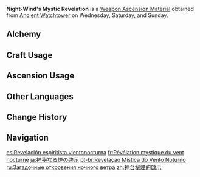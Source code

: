 {{Item Infobox
|id          = 114072
|image       = Item Night-Wind's Mystic Revelation.png
|type        = Weapon Ascension Materials
|group       = 
|invCategory = Character Development Items
|quality     = 5
|description = Regardless of how they are polished, representations of worldly matter cannot be made to transcend their physical nature &mdash; they will always remain material in essence. Similarly, pure human spirit can neither be expressed solely through the "tree" of intention, nor embodied through obsidian mirrors that need constant polishing. As the power of the [[Night Kingdom]] and the Nightsouls grew, so too did the types of objects that could be used for spiritual fusion. Eventually, the [[Wayob]] came to be capable of conveying revelations of the Night Kingdom through various thoughts alone, dispensing of the need for devotees to perform the ritual of polishing stones into mirrors. Thus were such ritual tools rendered obsolete.
|day1        = Wednesday
|day2        = Saturday
|day3        = Sunday
|source1     = Ancient Watchtower
|source2     = 
}}
'''Night-Wind's Mystic Revelation''' is a [[Weapon Ascension Material]] obtained from [[Ancient Watchtower]] on Wednesday, Saturday, and Sunday.

==Alchemy==
{{Recipe
|type = Crafting
|Night-Wind's Mystic Augury = 3
|Mora = 1,075
|sort = Night-Wind's Mystic Augury;Mora
}}

==Craft Usage==
{{Craft Usage}}

==Ascension Usage==
{{Ascension Usage}}

==Other Languages==
{{Other Languages
|en       = Night-Wind's Mystic Revelation
|zhs      = 神合秘烟的启示
|zhs_rm   = 
|zht      = 神合秘煙的啟示
|zht_rm   = 
|zh_tl    = 
|ja       = 神秘なる煙の啓示
|ja_rm    = Shinpi Naru Kemuri no Keiji
|ja_tl    = <!--Revelation of Mysterious Smoke???-->
|ko       = 신이 깃든 연기의 계시
|ko_tl    = 
|es       = Revelación espiritista vientonocturna
|es_tl    = Nightwind Spiritualist Revelation
|fr       = Révélation mystique du vent nocturne
|fr_tl    = Night-Wind's Mystic Revelation
|ru       = Загадочные откровения ночного ветра
|ru_tl    = Night Wind's Enigmatic Revelations
|th       = Night-Wind's Mystic Revelation
|vi       = Giác Ngộ Của Làn Khói Thần Bí
|vi_tl    = 
|de       = Offenbarung der Vergänglichkeit
|de_tl    = Revelation of Transience
|id       = Night-Wind's Mystic Revelation
|pt       = Revelação Mística do Vento Noturno
|pt_tl    = 
|tr       = Gece Rüzgarının Mistik İlhamı
|tr_tl    = 
|it       = Rivelazione mistica del Vento della Notte
|it_tl    = 
}}

==Change History==
{{Change History|5.0}}

==Navigation==
{{Development Item Navbox|Weapon Materials}}

[[es:Revelación espiritista vientonocturna]]
[[fr:Révélation mystique du vent nocturne]]
[[ja:神秘なる煙の啓示]]
[[pt-br:Revelação Mística do Vento Noturno]]
[[ru:Загадочные откровения ночного ветра]]
[[zh:神合秘煙的啟示]]